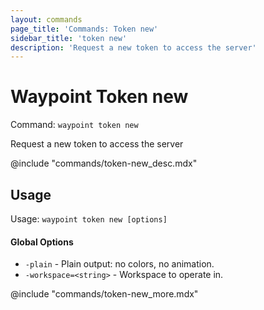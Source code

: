 ```yaml
---
layout: commands
page_title: 'Commands: Token new'
sidebar_title: 'token new'
description: 'Request a new token to access the server'
---
```


# Waypoint Token new

Command: `waypoint token new`

Request a new token to access the server

@include "commands/token-new_desc.mdx"

## Usage

Usage: `waypoint token new [options]`

#### Global Options

- `-plain` - Plain output: no colors, no animation.
- `-workspace=<string>` - Workspace to operate in.

@include "commands/token-new_more.mdx"

